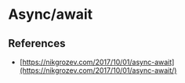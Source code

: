 # Async/await

## References

- [https://nikgrozev.com/2017/10/01/async-await](https://nikgrozev.com/2017/10/01/async-await/)
